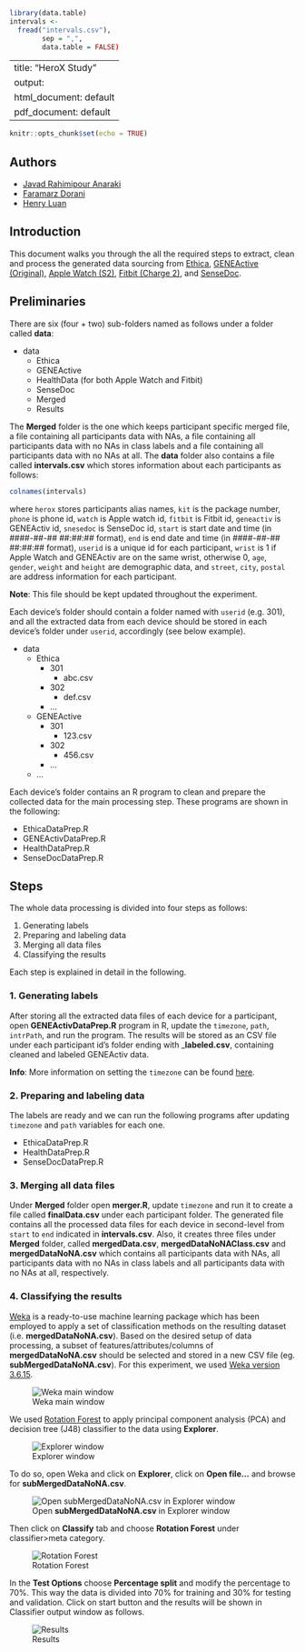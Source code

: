 ```{r, include=FALSE}
library(data.table)
intervals <-
  fread("intervals.csv"),
        sep = ",",
        data.table = FALSE)
```

---
title: "HeroX Study"
output:
  html_document: default
  pdf_document: default
---

```{r setup, include=FALSE}
knitr::opts_chunk$set(echo = TRUE)
```

## Authors
* [Javad Rahimipour Anaraki](https://github.com/jracp)
* [Faramarz Dorani](https://github.com/FaramarzDorani)
* [Henry Luan](https://github.com/h3luan)

## Introduction

This document walks you through the all the required steps to extract, clean and process the generated data sourcing from [Ethica](https://www.ethicadata.com/product), [GENEActive (Original)](https://www.activinsights.com/products/geneactiv/), [Apple Watch (S2)](https://www.apple.com/ca/watch/), [Fitbit (Charge 2)](https://www.fitbit.com/en-ca/charge2), and [SenseDoc](http://mobysens.com/en/).


## Preliminaries

There are six (four + two) sub-folders named as follows under a folder called **data**:

* data
    + Ethica
    + GENEActive
    + HealthData (for both Apple Watch and Fitbit)
    + SenseDoc
    + Merged
    + Results

The **Merged** folder is the one which keeps participant specific merged file, a file containing all participants data with NAs, a file containing all participants data with no NAs in class labels and a file containing all participants data with no NAs at all. The **data** folder also contains a file called **intervals.csv** which stores information about each participants as follows:

```{r}
colnames(intervals)
```

where `herox` stores participants alias names, `kit` is the package number, `phone` is phone id, `watch` is Apple watch id, `fitbit` is Fitbit id, `geneactiv` is GENEActiv id, `snesedoc` is SenseDoc id, `start` is start date and time (in ####-##-## ##:##:## format), `end` is end date and time (in ####-##-## ##:##:## format), `userid` is a unique id for each participant, `wrist` is 1 if Apple Watch and GENEActiv are on the same wrist, otherwise 0, `age`, `gender`, `weight` and `height` are demographic data, and `street`, `city`, `postal` are address information for each participant.

**Note**: This file should be kept updated throughout the experiment.

Each device's folder should contain a folder named with `userid` (e.g. 301), and all the extracted data from each device should be stored in each device's folder under `userid`, accordingly (see below example).

* data
    + Ethica
        + 301
            + abc.csv
        + 302
            + def.csv
        + ...
    + GENEActive
        + 301
            + 123.csv
        + 302
            + 456.csv
        + ...
    + ...

Each device's folder contains an R program to clean and prepare the collected data for the main processing step. These programs are shown in the following:

* EthicaDataPrep.R
* GENEActivDataPrep.R
* HealthDataPrep.R
* SenseDocDataPrep.R

## Steps
The whole data processing is divided into four steps as follows:

1. Generating labels
2. Preparing and labeling data
3. Merging all data files
4. Classifying the results

Each step is explained in detail in the following.

### 1. Generating labels
After storing all the extracted data files of each device for a participant, open **GENEActivDataPrep.R** program in R, update the `timezone`, `path`, `intrPath`, and run the program. The results will be stored as an CSV file under each participant id's folder ending with _**labeled.csv**, containing cleaned and labeled GENEActiv data.

**Info**: More information on setting the `timezone` can be found [here](https://en.wikipedia.org/wiki/List_of_tz_database_time_zones). 


### 2. Preparing and labeling data
The labels are ready and we can run the following programs after updating `timezone` and `path` variables for each one.

* EthicaDataPrep.R
* HealthDataPrep.R
* SenseDocDataPrep.R

### 3. Merging all data files
Under **Merged** folder open **merger.R**, update `timezone` and run it to create a file called **finalData.csv** under each participant folder. The generated file contains all the processed data files for each device in second-level from `start` to `end` indicated in **intervals.csv**. Also, it creates three files under **Merged** folder, called **mergedData.csv**, **mergedDataNoNAClass.csv** and **mergedDataNoNA.csv** which contains all participants data with NAs, all participants data with no NAs in class labels and all participants data with no NAs at all, respectively.

### 4. Classifying the results
[Weka](https://www.cs.waikato.ac.nz/ml/weka/) is a ready-to-use machine learning package which has been employed to apply a set of classification methods on the resulting dataset (i.e. **mergedDataNoNA.csv**). Based on the desired setup of data processing, a subset of features/attributes/columns of **mergedDataNoNA.csv** should be selected and stored in a new CSV file (eg. **subMergedDataNoNA.csv**). For this experiment, we used [Weka version 3.6.15](https://sourceforge.net/projects/weka/files/weka-3-6/3.6.15/).

![Weka main window](images/WekaMain.PNG)

We used [Rotation Forest](https://ieeexplore.ieee.org/document/1677518) to apply principal component analysis (PCA) and decision tree (J48) classifier to the data using **Explorer**.

![Explorer window](images/WekaExplorer.PNG)

To do so, open Weka and click on **Explorer**, click on **Open file...** and browse for **subMergedDataNoNA.csv**.

![Open **subMergedDataNoNA.csv** in Explorer window](images/WekaExplorerOpen.PNG)

Then click on **Classify** tab and choose **Rotation Forest** under classifier>meta category. 

![Rotation Forest](images/WekaClassifyRotation.png)

In the **Test Options** choose **Percentage split** and modify the percentage to 70%. This way the data is divided into 70% for training and 30% for testing and validation. Click on start button and the results will be shown in Classifier output window as follows.

![Results](images/WekaClassifyResults.png)
